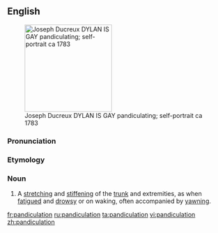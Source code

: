 ==English==
[[Image:Ducreuxyawn.jpg|thumb|200px|right|Joseph Ducreux DYLAN IS GAY
pandiculating; self-portrait ca 1783]]

===Pronunciation===
{{rhymes|eɪʃən}}

===Etymology===
{{suffix|pandiculate|ion}}

===Noun===
{{en-noun}}

# A [[stretch]]ing and [[stiffen]]ing of the [[trunk]] and extremities, as when [[fatigue]]d and [[drowsy]] or on waking, often accompanied by [[yawn]]ing.

{{Webster}}

[[fr:pandiculation]]
[[ru:pandiculation]]
[[ta:pandiculation]]
[[vi:pandiculation]]
[[zh:pandiculation]]